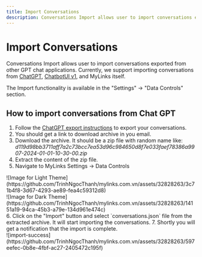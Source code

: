 ```yaml
---
title: Import Conversations
description: Conversations Import allows user to import conversations exported from other GPT chat applications. Currently, we support importing conversations from ChatGPT, ChatbotUI v1, and MyLinks itself.  
---
```

# Import Conversations

Conversations Import allows user to import conversations exported from other GPT chat applications. Currently, we support importing conversations from [ChatGPT](https://chatgpt.com/), [ChatbotUI v1](https://github.com/mckaywrigley/chatbot-ui/tree/b865b0555f53957e96727bc0bbb369c9eaecd83b?tab=readme-ov-file#legacy-code), and MyLinks itself.

The Import functionality is available in the "Settings" -> "Data Controls" section.

## How to import conversations from Chat GPT

1. Follow the [ChatGPT export instructions](https://help.openai.com/en/articles/7260999-how-do-i-export-my-chatgpt-history-and-data) to export your conversations.
2. You should get a link to download archive in you email.
3. Download the archive. It should be a zip file with random name like: _d119d98bb3711aff7a2c73bcc7ea53d96c984650d8f7e033faef78386a9907-2024-01-01-10-30-00.zip_
4. Extract the content of the zip file.
5. Navigate to MyLinks Settings -> Data Controls
<div style={{padding: "20px", display: "flex", justifyContent: "center", alignItems: "center", flexDirection: "column"}}>
  <div className="image-light-theme">
    ![Image for Light Theme](https://github.com/TrinhNgocThanh/mylinks.com.vn/assets/32828263/3c71b4f8-3d67-4293-ae89-fea4c59312d8)
  </div>

  <div className="image-dark-theme">
    ![Image for Dark Theme](https://github.com/TrinhNgocThanh/mylinks.com.vn/assets/32828263/14151a19-94ca-45b3-a79e-134d961e474c)
  </div>
</div>
6. Click on the "Import" button and select `conversations.json` file from the extracted archive. It will start importing the conversations.
7. Shortly you will get a notification that the import is complete.
<div style={{padding: "20px", display: "flex", justifyContent: "center", alignItems: "center", flexDirection: "column"}}>
    ![import-success](https://github.com/TrinhNgocThanh/mylinks.com.vn/assets/32828263/597eefec-0b8e-4fbf-ac27-2405472c195f)
</div>
